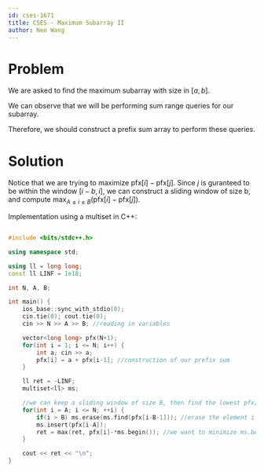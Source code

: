 ```yaml
---
id: cses-1671
title: CSES - Maximum Subarray II
author: Neo Wang
---
```


# Problem 

We are asked to find the maximum subarray with size in $[a,b]$. 

<Spoiler title="Hint 1">

We can observe that we will be performing sum range queries for our subarray.

Therefore, we should construct a prefix sum array to perform these queries.

</Spoiler>

# Solution

Notice that we are trying to maximize $\textrm{pfx}[i] - \textrm{pfx}[j]$. Since $j$ is guranteed to be within the window $[i-b,i]$, we can construct a sliding window of size b, and compute $\max_{A\le i \le B}(\textrm{pfx}[i]-\textrm{pfx}[j])$.

Implementation using a multiset in C++:

```cpp

#include <bits/stdc++.h>

using namespace std;

using ll = long long;
const ll LINF = 1e18;

int N, A, B;

int main() {
    ios_base::sync_with_stdio(0);
    cin.tie(0); cout.tie(0);
    cin >> N >> A >> B; //reading in variables

    vector<long long> pfx(N+1); 
    for(int i = 1; i <= N; i++) {
        int a; cin >> a;
        pfx[i] = a + pfx[i-1]; //construction of our prefix sum
    }

    ll ret = -LINF;
    multiset<ll> ms;

	//we can keep a sliding window of size B, then find the lowest pfx[j] using multiset
    for(int i = A; i <= N; ++i) {
        if(i > B) ms.erase(ms.find(pfx[i-B-1])); //erase the element if size > B
        ms.insert(pfx[i-A]);
        ret = max(ret, pfx[i]-*ms.begin()); //we want to minimize ms.begin() aka pfx[j]
    }

    cout << ret << "\n";
}

```